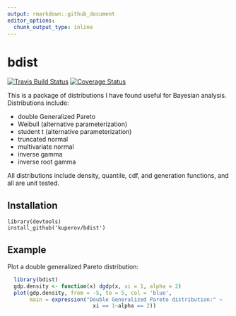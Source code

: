 ```yaml
---
output: rmarkdown::github_document
editor_options: 
  chunk_output_type: inline
---
```

bdist
=====

[![Travis Build Status](https://travis-ci.org/kuperov/bdist.svg?branch=master)](https://travis-ci.org/kuperov/bdist)
[![Coverage Status](https://img.shields.io/codecov/c/github/kuperov/bdist/master.svg)](https://codecov.io/github/kuperov/bdist?branch=master)

This is a package of distributions I have found useful for
Bayesian analysis. Distributions include:

  * double Generalized Pareto
  * Weibull (alternative parameterization)
  * student t (alternative parameterization)
  * truncated normal
  * multivariate normal
  * inverse gamma
  * inverse root gamma

All distributions include density, quantile, cdf, and generation functions, and all are unit tested.

Installation
------------

    library(devtools)
    install_github('kuperov/bdist')

Example
-------

Plot a double generalized Pareto distribution:

```r
  library(bdist)
  gdp.density <- function(x) dgdp(x, xi = 1, alpha = 2)
  plot(gdp.density, from = -5, to = 5, col = 'blue',
       main = expression("Double Generalized Pareto distribution:" ~
                           xi == 1~alpha == 2))
```

